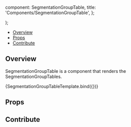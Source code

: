 
  component: SegmentationGroupTable,
  title: 'Components/SegmentationGroupTable',
};

<Meta
  title="Components/SegmentationGroupTable"
  component={SegmentationGroupTable}
/>

  <div className="bg-primary-dark h-96 w-64">
    <SegmentationGroupTable {...args} />
  </div>
);

<Heading
  title="SegmentationGroupTable"
  componentRelativePath="SegmentationGroupTable/SegmentationGroupTable.tsx"
/>

- [Overview](#overview)
- [Props](#props)
- [Contribute](#contribute)

## Overview

SegmentationGroupTable is a component that renders the SegmentationGroupTables.

<Canvas>
  <Story
    name="Overview"
    args={{
      activeSegmentationId: 'ed8d6f8d-4035-438d-9032-36d5912aaa3a',
      showAddSegmentation: true,
      isMinimized: { '4be5-b9b2-ed33-fa86970568e7': false },
      showAddSegment: true,
      showDeleteSegment: true,
      segmentations: [
        {
          id: '4be5-b9b2-ed33-fa86970568e7',
          volumeId: 'a3b0f15f-4be5-b9b2-ed33-fa86970568e7',
          activeSegmentIndex: 2,
          cachedStats: {},
          label: 'Segmentation 1',
          segmentsLocked: {},
          type: 'LABELMAP',
          displayText: [],
          hydrated: true,
          segmentCount: 3,
          segments: [
            null,
            {
              label: 'This is a very long segment label',
              segmentIndex: 1,
              color: [128, 174, 128],
              opacity: 255,
              isVisible: true,
              isLocked: false,
            },
            {
              label: 'Segment 2',
              segmentIndex: 2,
              color: [241, 214, 145],
              opacity: 255,
              isVisible: true,
              isLocked: false,
            },
            {
              label: 'Segment 3',
              segmentIndex: 3,
              color: [141, 114, 145],
              opacity: 255,
              isVisible: false,
              isLocked: false,
            },
          ],
          isActive: false,
          colorLUTIndex: 1,
          isVisible: true,
        },
        {
          id: 'a3b0f15f-4be5-b9b2-ed33-fa86970568e7',
          volumeId: 'a3b0f15f-4be5-b9b2-ed33-fa86970568e7',
          activeSegmentIndex: 1,
          cachedStats: {},
          label: '2 Segmentation',
          segmentsLocked: {},
          type: 'LABELMAP',
          displayText: [],
          hydrated: true,
          segmentCount: 2,
          segments: [
            null,
            {
              label: 'Segment 1',
              segmentIndex: 1,
              color: [228, 174, 128],
              opacity: 255,
              isVisible: true,
              isLocked: false,
            },
          ],
          isActive: true,
          colorLUTIndex: 1,
          isVisible: true,
        },
      ],
    }}
  >
    {SegmentationGroupTableTemplate.bind({})}
  </Story>
</Canvas>

## Props

<ArgsTable of={SegmentationGroupTable} />

## Contribute

<Footer componentRelativePath="SegmentationGroupTable/__stories__/SegmentationGroupTable.stories.mdx" />
